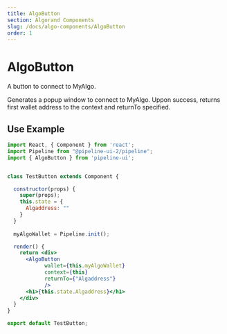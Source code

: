 ```yaml
---
title: AlgoButton
section: Algorand Components
slug: /docs/algo-components/AlgoButton
order: 1
---
```


# AlgoButton

A button to connect to MyAlgo. 

Generates a popup window to connect to MyAlgo. Uppon success, returns first wallet address to the context and returnTo specified.


<AlgoButton context={this} />

## Use Example  

```jsx
import React, { Component } from 'react';
import Pipeline from "@pipeline-ui-2/pipeline";
import { AlgoButton } from 'pipeline-ui';


class TestButton extends Component {

  constructor(props) {
    super(props);
    this.state = {
      Algaddress: ""
    }
  }
  
  myAlgoWallet = Pipeline.init();

  render() {
    return <div>
      <AlgoButton 
            wallet={this.myAlgoWallet} 
            context={this} 
            returnTo={"Algaddress"} 
            />
      <h1>{this.state.Algaddress}</h1>
    </div>
  }
}

export default TestButton;
```